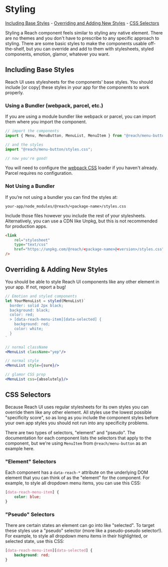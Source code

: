 
<SEO
	title="Styling"
	description="Guidelines for styling components in Reach UI"
/>

# Styling

[Including Base Styles](#including-base-styles) -
[Overriding and Adding New Styles](#overriding--adding-new-styles) -
[CSS Selectors](#css-selectors)

Styling a Reach component feels similar to styling any native element. There are no themes and you don't have to prescribe to any specific approach to styling. There are some basic styles to make the components usable off-the-shelf, but you can override and add to them with stylesheets, styled components, emotion, glamor, whatever you want.

## Including Base Styles

Reach UI uses stylesheets for the components' base styles. You should include [or copy] these styles in your app for the components to work properly.

### Using a Bundler (webpack, parcel, etc.)

If you are using a module bundler like webpack or parcel, you can import them where you import the component.

```jsx
// import the components
import { Menu, MenuButton, MenuList, MenuItem } from "@reach/menu-button";

// and the styles
import "@reach/menu-button/styles.css";

// now you're good!
```

You will need to configure the [webpack CSS](https://webpack.js.org/loaders/css-loader) loader if you haven't already. Parcel requires no configuration.

### Not Using a Bundler

If you’re not using a bundler you can find the styles at:

`your-app/node_modules/@reach/<package-name>/styles.css`

Include those files however you include the rest of your stylesheets. Alternatively, you can use a CDN like Unpkg, but this is not recommended for production apps.

```html
<link
	rel="stylesheet"
	type="text/css"
	href="https://unpkg.com/@reach/<package-name>@<version>/styles.css"
/>
```

## Overriding &amp; Adding New Styles

You should be able to style Reach UI components like any other element in your app. If not, report a bug!

```jsx
// Emotion and styled components
let YourMenuList = styled(MenuList)`
  border: solid 2px black;
  background: black;
  color: red;
  > [data-reach-menu-item][data-selected] {
    background: red;
    color: white;
  }
`

// normal className
<MenuList className="yep"/>

// normal style
<MenuList style={sure}/>

// glamor CSS prop
<MenuList css={absolutely}/>
```

## CSS Selectors

Because Reach UI uses regular stylesheets for its own styles you can override them like any other element. All styles use the lowest possible "specificity score", so as long as you include the component styles before your own app styles you should not run into any specificity problems.

There are two types of selectors, "element" and "pseudo". The documentation for each component lists the selectors that apply to the component, but we're using `MenuItem` from `@reach/menu-button` as an example here.

### "Element" Selectors

Each component has a `data-reach-*` attribute on the underlying DOM element that you can think of as the "element" for the component. For example, to style all dropdown menu items, you can use this CSS:

```css
[data-reach-menu-item] {
	color: blue;
}
```

### "Pseudo" Selectors

There are certain states an element can go into like "selected". To target these styles use a "pseudo" selector (more like a pseudo-pseudo selector!). For example, to style all dropdown menu items in their highlighted, or selected state, use this CSS:

```css
[data-reach-menu-item][data-selected] {
	background: red;
}
```
